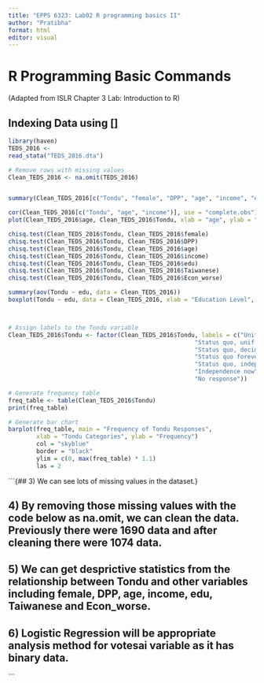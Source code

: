 ---
title: "EPPS 6323: Lab02 R programming basics II"
author: "Pratibha"
format: html
editor: visual
---

## 

# R Programming Basic Commands

(Adapted from ISLR Chapter 3 Lab: Introduction to R)

## Indexing Data using \[\]

```{r}
library(haven) 
TEDS_2016 <- 
read_stata("TEDS_2016.dta") 

# Remove rows with missing values
Clean_TEDS_2016 <- na.omit(TEDS_2016)


summary(Clean_TEDS_2016[c("Tondu", "female", "DPP", "age", "income", "edu", "Taiwanese", "Econ_worse")])

cor(Clean_TEDS_2016[c("Tondu", "age", "income")], use = "complete.obs")
plot(Clean_TEDS_2016$age, Clean_TEDS_2016$Tondu, xlab = "age", ylab = "Tondu", main = "Scatterplot of Tondu vs Age")

chisq.test(Clean_TEDS_2016$Tondu, Clean_TEDS_2016$female)
chisq.test(Clean_TEDS_2016$Tondu, Clean_TEDS_2016$DPP)
chisq.test(Clean_TEDS_2016$Tondu, Clean_TEDS_2016$age)
chisq.test(Clean_TEDS_2016$Tondu, Clean_TEDS_2016$income)
chisq.test(Clean_TEDS_2016$Tondu, Clean_TEDS_2016$edu)
chisq.test(Clean_TEDS_2016$Tondu, Clean_TEDS_2016$Taiwanese)
chisq.test(Clean_TEDS_2016$Tondu, Clean_TEDS_2016$Econ_worse)

summary(aov(Tondu ~ edu, data = Clean_TEDS_2016))
boxplot(Tondu ~ edu, data = Clean_TEDS_2016, xlab = "Education Level", ylab = "Tondu", main = "Boxplot of Tondu by Education Level")



# Assign labels to the Tondu variable
Clean_TEDS_2016$Tondu <- factor(Clean_TEDS_2016$Tondu, labels = c("Unification now", 
                                                     "Status quo, unif. in future", 
                                                     "Status quo, decide later", 
                                                     "Status quo forever", 
                                                     "Status quo, indep. in future", 
                                                     "Independence now", 
                                                     "No response"))

# Generate frequency table
freq_table <- table(Clean_TEDS_2016$Tondu)
print(freq_table)

# Generate bar chart
barplot(freq_table, main = "Frequency of Tondu Responses", 
        xlab = "Tondu Categories", ylab = "Frequency")
        col = "skyblue"
        border = "black"
        ylim = c(0, max(freq_table) * 1.1)  
        las = 2
```

```{## 3) We can see lots of missing values in the dataset.}


## 4) By removing those missing values with the code below as na.omit, we can clean the data. Previously there were 1690 data and after cleaning there were 1074 data.


## 5) We can get desprictive statistics from the relationship between Tondu and other variables including female, DPP, age, income, edu, Taiwanese and Econ_worse.

## 6) Logistic Regression will be appropriate analysis method for votesai variable as it has binary data.    
```
